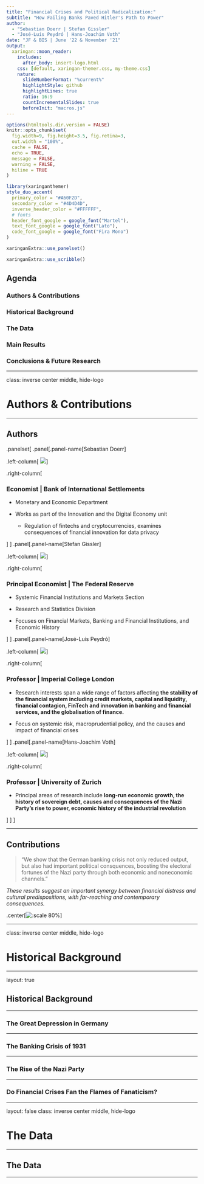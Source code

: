 ```yaml
---
title: "Financial Crises and Political Radicalization:"
subtitle: "How Failing Banks Paved Hitler's Path to Power"  
author: 
  - "Sebastian Doerr | Stefan Gissler"
  - "José-Luis Peydró | Hans-Joachim Voth"
date: "JF & BIS | June '22 & November '21"
output:
  xaringan::moon_reader:
    includes:
      after_body: insert-logo.html
    css: [default, xaringan-themer.css, my-theme.css]
    nature:
      slideNumberFormat: "%current%"
      highlightStyle: github
      highlightLines: true
      ratio: 16:9
      countIncrementalSlides: true
      beforeInit: "macros.js"
---
```


```r
options(htmltools.dir.version = FALSE)
knitr::opts_chunk$set(
  fig.width=9, fig.height=3.5, fig.retina=3,
  out.width = "100%",
  cache = FALSE,
  echo = TRUE,
  message = FALSE, 
  warning = FALSE,
  hiline = TRUE
)
```

```r
library(xaringanthemer)
style_duo_accent(
  primary_color = "#A60F2D",
  secondary_color = "#4D4D4D",
  inverse_header_color = "#FFFFFF",
  # fonts
  header_font_google = google_font("Martel"),
  text_font_google = google_font("Lato"),
  code_font_google = google_font("Fira Mono")
)
```

```r
xaringanExtra::use_panelset()
```

```r
xaringanExtra::use_scribble()
```


## Agenda

### **Authors & Contributions**

### **Historical Background**

### **The Data**

### **Main Results**

### **Conclusions & Future Research**

---

class: inverse center middle, hide-logo

# Authors & Contributions

---

## Authors

.panelset[
.panel[.panel-name[Sebastian Doerr]

.left-column[
![](img/sebastian.jpg)]

.right-column[

### Economist | Bank of International Settlements

- Monetary and Economic Department

- Works as part of the Innovation and the Digital Economy unit
  - Regulation of fintechs and cryptocurrencies, examines consequences of financial innovation for data privacy

]
]
.panel[.panel-name[Stefan Gissler]

.left-column[
![](img/stefan.jpg)]

.right-column[

### Principal Economist | The Federal Reserve

- Systemic Financial Institutions and Markets Section

- Research and Statistics Division

- Focuses on Financial Markets, Banking and Financial Institutions, and Economic History

]
]
.panel[.panel-name[José-Luis Peydró]

.left-column[
![](img/jose.jpg)]

.right-column[

### Professor | Imperial College London

- Research interests span a wide range of factors affecting **the stability of the financial system including credit markets, capital and liquidity, financial contagion, FinTech and innovation in banking and financial services, and the globalisation of finance.**

- Focus on systemic risk, macroprudential policy, and the causes and impact of financial crises 

]
]
.panel[.panel-name[Hans-Joachim Voth]

.left-column[
![](img/hans.jpg)]

.right-column[

### Professor | University of Zurich

- Principal areas of research include **long-run economic growth, the history of sovereign debt, causes and consequences of the Nazi Party's rise to power, economic history of the industrial revolution**

]
]
]

---

## Contributions

> "We show that the German banking crisis not only reduced output, but also had important political consquences, boosting the electoral fortunes of the Nazi party through both economic and noneconomic channels."

_These results suggest an important synergy between financial distress and cultural predispositions, with far-reaching and contemporary consequences._

.center[![:scale 80%](img/fig1.png)]

---

class: inverse center middle, hide-logo

# Historical Background

---

layout: true

## Historical Background

---

### The Great Depression in Germany

---

### The Banking Crisis of 1931

---

### The Rise of the Nazi Party

---

### Do Financial Crises Fan the Flames of Fanaticism?

---

layout: false
class: inverse center middle, hide-logo

# The Data 

---

## The Data

---